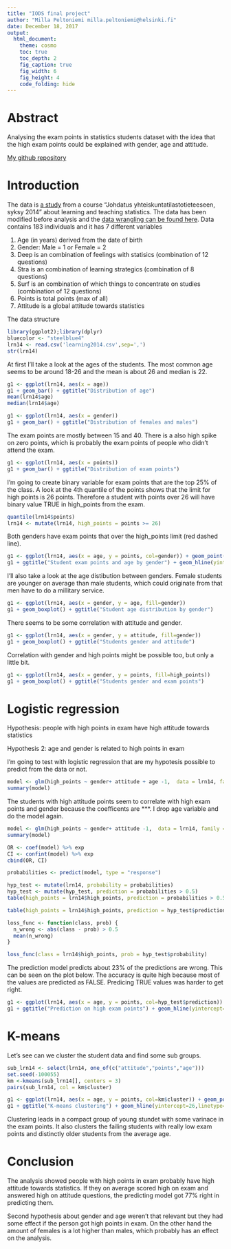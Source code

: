 ```yaml
---
title: "IODS final project"
author: "Milla Peltoniemi milla.peltoniemi@helsinki.fi"
date: December 18, 2017
output:
  html_document:
    theme: cosmo
    toc: true
    toc_depth: 2
    fig_caption: true
    fig_width: 6
    fig_height: 4
    code_folding: hide
---
```



# Abstract 

Analysing the exam points in statistics students dataset with the idea that the high exam points could be explained with gender, age and attitude.

[My github repository](https://github.com/nimirum/IODS-final)

# Introduction  

The data is [a study](http://www.helsinki.fi/~kvehkala/JYTmooc/JYTOPKYS2-meta.txt) from a course "Johdatus yhteiskuntatilastotieteeseen, syksy 2014" about learning and teaching statistics. The data has been modified before analysis and the [data wrangling can be found here](https://github.com/nimirum/IODS-final/blob/master/learning2014.R). 
Data contains 183 individuals and it has 7 different variables

1. Age      (in years) derived from the date of birth
2. Gender:   Male = 1 or  Female = 2
3. Deep is an combination of feelings with statisics (combination of 12 questions)
4. Stra is an combination of learning strategics (combination of 8 questions)
5. Surf is an combination of which things to concentrate on studies (combination of 12 questions)
6. Points is total points (max of all)
7. Attitude is a global attitude towards statistics

The data structure
```r
library(ggplot2);library(dplyr)
bluecolor <- "steelblue4"
lrn14 <- read.csv('learning2014.csv',sep=',')
str(lrn14)
```

At first I'll take a look at the ages of the students. The most common age seems to be around 18-26 and the mean is about 26 and median is 22.

```r
g1 <- ggplot(lrn14, aes(x = age))
g1 + geom_bar() + ggtitle("Distribution of age")
mean(lrn14$age)
median(lrn14$age)
```


```r
g1 <- ggplot(lrn14, aes(x = gender))
g1 + geom_bar() + ggtitle("Distribution of females and males")
```

The exam points are mostly between 15 and 40. There is a also high spike on zero points, which is probably the exam points of people who didn't attend the exam.

```r
g1 <- ggplot(lrn14, aes(x = points))
g1 + geom_bar() + ggtitle("Distribution of exam points")
```

I'm going to create binary variable for exam points that are the top 25% of the class. A look at the 4th quantile of the points shows that the limit for high points is 26 points. Therefore a student with points over 26 will have binary value  TRUE in high_points from the exam.

```r
quantile(lrn14$points)
lrn14 <- mutate(lrn14, high_points = points >= 26)
```

Both genders have exam points that over the high_points limit (red dashed line). 

```r
g1 <- ggplot(lrn14, aes(x = age, y = points, col=gender)) + geom_point()
g1 + ggtitle("Student exam points and age by gender") + geom_hline(yintercept=26,linetype="dashed", color = "red")
```

I'll also take a look at the age distibution between genders. Female students are younger on average than male students, which could originate from that men have to do a millitary service.

```r
g1 <- ggplot(lrn14, aes(x = gender, y = age, fill=gender))
g1 + geom_boxplot() + ggtitle("Student age distribution by gender")
```

There seems to be some correlation with attitude and gender.

```r
g1 <- ggplot(lrn14, aes(x = gender, y = attitude, fill=gender))
g1 + geom_boxplot() + ggtitle("Students gender and attitude")
```

Correlation with gender and high points might be possible too, but only a little bit.

```r
g1 <- ggplot(lrn14, aes(x = gender, y = points, fill=high_points))
g1 + geom_boxplot() + ggtitle("Students gender and exam points")
```

# Logistic regression

Hypothesis: people with high points in exam have high attitude towards statistics 

Hypothesis 2: age and gender is related to high points in exam

I'm going to test with logistic regression that are my hypotesis possible to predict from the data or not.

```r
model <- glm(high_points ~ gender+ attitude + age -1,  data = lrn14, family = "binomial")
summary(model)
```

The students with high attitude points seem to correlate with high exam points and gender because the coefficents are ***. I drop age variable and do the model again.

```r
model <- glm(high_points ~ gender+ attitude -1,  data = lrn14, family = "binomial")
summary(model)
```

```r
OR <- coef(model) %>% exp
CI <- confint(model) %>% exp
cbind(OR, CI)
```

```r
probabilities <- predict(model, type = "response")

hyp_test <- mutate(lrn14, probability = probabilities)
hyp_test <- mutate(hyp_test, prediction = probabilities > 0.5)
table(high_points = lrn14$high_points, prediction = probabilities > 0.5)

table(high_points = lrn14$high_points, prediction = hyp_test$prediction) %>% prop.table()  %>% addmargins()

loss_func <- function(class, prob) {
  n_wrong <- abs(class - prob) > 0.5
  mean(n_wrong)
}

loss_func(class = lrn14$high_points, prob = hyp_test$probability)

```

The prediction model predicts about 23% of the predictions are wrong. This can be seen on the plot below. The accuracy is quite high because most of the values are predicted as FALSE. Predicing TRUE values was harder to get right.

```r
g1 <- ggplot(lrn14, aes(x = age, y = points, col=hyp_test$prediction)) + geom_point()
g1 + ggtitle("Prediction on high exam points") + geom_hline(yintercept=26,linetype="dashed", color = "red")
```

# K-means

Let's see can we cluster the student data and find some sub groups.

```r
sub_lrn14 <- select(lrn14, one_of(c("attitude","points","age")))
set.seed(-100055)
km <-kmeans(sub_lrn14[], centers = 3)
pairs(sub_lrn14, col = km$cluster)

```

```r
g1 <- ggplot(lrn14, aes(x = age, y = points, col=km$cluster)) + geom_point()
g1 + ggtitle("K-means clustering") + geom_hline(yintercept=26,linetype="dashed", color = "red")
```

Clustering leads in a compact group of young stundet with some varinace in the exam points. It also clusters the failing students with really low exam points and distinctly older students from the average age.

# Conclusion

The analysis showed people with high points in exam probably have high attitude towards statistics. If they on average scored high on exam and answered high on attitude questions, the predicting model got 77% right in predicting them.

Second hypothesis about gender and age weren't that relevant but they had some effect if the person got high points in exam. On the other hand the amount of females is a lot higher than males, which probably has an effect on the analysis.

